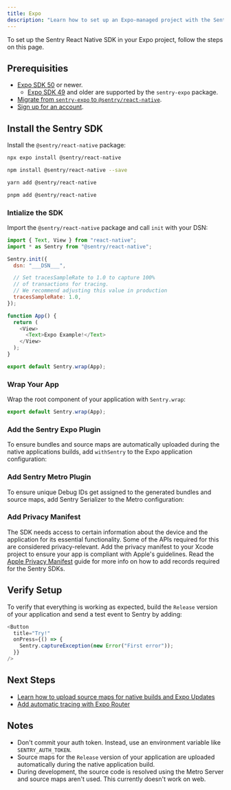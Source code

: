 ```yaml
---
title: Expo
description: "Learn how to set up an Expo-managed project with the Sentry React Native SDK."
---
```


To set up the Sentry React Native SDK in your Expo project, follow the steps on this page.

## Prerequisities

- [Expo SDK 50](https://docs.expo.dev/workflow/upgrading-expo-sdk-walkthrough/) or newer.
  - [Expo SDK 49](https://docs.expo.dev/guides/using-sentry/) and older are supported by the `sentry-expo` package.
- [Migrate from `sentry-expo` to `@sentry/react-native`](/platforms/react-native/migration/sentry-expo/).
- [Sign up for an account](https://sentry.io/signup/).

## Install the Sentry SDK

Install the `@sentry/react-native` package:

```bash {tabTitle:Expo}
npx expo install @sentry/react-native
```

```bash {tabTitle:npm}
npm install @sentry/react-native --save
```

```bash {tabTitle:yarn}
yarn add @sentry/react-native
```

```bash {tabTitle:pnpm}
pnpm add @sentry/react-native
```

### Intialize the SDK

Import the `@sentry/react-native` package and call `init` with your DSN:

```javascript {tabTitle:App.js or app/_layout.js}
import { Text, View } from "react-native";
import * as Sentry from "@sentry/react-native";

Sentry.init({
  dsn: "___DSN___",

  // Set tracesSampleRate to 1.0 to capture 100%
  // of transactions for tracing.
  // We recommend adjusting this value in production
  tracesSampleRate: 1.0,
});

function App() {
  return (
    <View>
      <Text>Expo Example!</Text>
    </View>
  );
}

export default Sentry.wrap(App);
```

### Wrap Your App

Wrap the root component of your application with `Sentry.wrap`:

```javascript {tabTitle:App.js or app/_layout.js}
export default Sentry.wrap(App);
```

### Add the Sentry Expo Plugin

To ensure bundles and source maps are automatically uploaded during the native applications builds, add `withSentry` to the Expo application configuration:

<Include name="react-native-expo-plugin-code-snippet.mdx" />

### Add Sentry Metro Plugin

To ensure unique Debug IDs get assigned to the generated bundles and source maps, add Sentry Serializer to the Metro configuration:

<Include name="react-native-expo-metro-plugin-code-snippet.mdx" />

### Add Privacy Manifest

The SDK needs access to certain information about the device and the application for its essential functionality. Some of the APIs required for this are considered privacy-relevant. Add the privacy manifest to your Xcode project to ensure your app is compliant with Apple's guidelines. Read the [Apple Privacy Manifest](/platforms/react-native/data-management/apple-privacy-manifest/) guide for more info on how to add records required for the Sentry SDKs.

## Verify Setup

To verify that everything is working as expected, build the `Release` version of your application and send a test event to Sentry by adding:

```javascript
<Button
  title="Try!"
  onPress={() => {
    Sentry.captureException(new Error("First error"));
  }}
/>
```

## Next Steps

- [Learn how to upload source maps for native builds and Expo Updates](/platforms/react-native/sourcemaps/uploading/expo/)
- [Add automatic tracing with Expo Router](/platforms/react-native/tracing/instrumentation/expo-router/)

## Notes

- Don't commit your auth token. Instead, use an environment variable like `SENTRY_AUTH_TOKEN`.
- Source maps for the `Release` version of your application are uploaded automatically during the native application build.
- During development, the source code is resolved using the Metro Server and source maps aren't used. This currently doesn't work on web.
